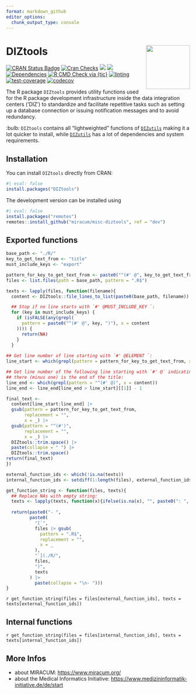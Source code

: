 ```yaml
---
format: markdown_github
editor_options: 
  chunk_output_type: console
---
```


<!-- !!! ############################################################ !!! -->
<!-- This page is auto generated from `README.qmd`. -->
<!-- Don't change the .md file manually! -->
<!-- !!! ############################################################ !!! -->

# DIZtools <img src="man/figures/logo.png" align="right" width="120" />

<!-- badges: start -->
[![CRAN Status Badge](https://www.r-pkg.org/badges/version-ago/DIZtools)](https://cran.r-project.org/package=DIZtools)
[![Cran Checks](https://badges.cranchecks.info/worst/DIZtools.svg)](https://cran.r-project.org/web/checks/check_results_DIZtools.html)
[![](http://cranlogs.r-pkg.org/badges/grand-total/DIZtools?color=blue)](https://cran.r-project.org/package=DIZtools)
[![](http://cranlogs.r-pkg.org/badges/last-month/DIZtools?color=blue)](https://cran.r-project.org/package=DIZtools)
[![Dependencies](https://tinyverse.netlify.com/badge/DIZtools)](https://cran.r-project.org/package=DIZtools)
[![R CMD Check via {tic}](https://github.com/miracum/misc-diztools/workflows/R%20CMD%20Check%20via%20{tic}/badge.svg?branch=main)](https://github.com/miracum/misc-diztools)
[![linting](https://github.com/miracum/misc-diztools/workflows/lint/badge.svg?branch=main)](https://github.com/miracum/misc-diztools)
[![test-coverage](https://github.com/miracum/misc-diztools/workflows/test-coverage/badge.svg?branch=main)](https://github.com/miracum/misc-diztools)
[![codecov](https://codecov.io/gh/miracum/misc-diztools/branch/main/graph/badge.svg)](https://app.codecov.io/gh/miracum/misc-diztools)
<!-- badges: end -->

The R package `DIZtools` provides utility functions used for the R package development infrastructure inside the data integration centers ('DIZ') to standardize and facilitate repetitive tasks such as setting up a database connection or issuing notification messages and to avoid redundancy.

:bulb: `DIZtools` contains all "lightweighted" functions of [`DIZutils`](https://github.com/miracum/misc-dizutils) making it a lot quicker to install, while [`DIZutils`](https://github.com/miracum/misc-dizutils) has a lot of dependencies and system requirements.

## Installation

You can install `DIZtools` directly from CRAN:

```r
#| eval: false
install.packages("DIZtools")
```


The development version can be installed using

```r
#| eval: false
install.packages("remotes")
remotes::install_github("miracum/misc-diztools", ref = "dev")
```

## Exported functions

```r
base_path <- "./R/"
key_to_get_text_from <- "title"
must_include_keys <- "export"

pattern_for_key_to_get_text_from <- paste0("^(#' @", key_to_get_text_from," )")
files <- list.files(path = base_path, pattern = ".R$")

texts <- lapply(files, function(filename){
  content <- DIZtools::file_lines_to_list(paste0(base_path, filename))

  ## Stop if no line starts with `#' @MUST_INCLUDE_KEY `:
  for (key in must_include_keys) {
    if (isFALSE(any(grepl(
      pattern = paste0("^(#' @", key, ")"), x = content
    )))) {
      return(NA)
    }
  }
  
## Get line number of line starting with `#' @ELEMENT `:
line_start <- which(grepl(pattern = pattern_for_key_to_get_text_from, x = content))[[1]]

## Get line number of the following line starting with `#' @` indicating that
## there (minus one) is the end of the title:
line_end <- which(grepl(pattern = "^(#' @)", x = content))
line_end <- line_end[line_end > line_start][[1]] - 1

final_text <-
  content[line_start:line_end] |>
  gsub(pattern = pattern_for_key_to_get_text_from,
       replacement = "",
       x = _) |>
  gsub(pattern = "^(#')",
       replacement = "",
       x = _) |>
  DIZtools::trim.space() |>
  paste(collapse = " ") |>
  DIZtools::trim.space()
return(final_text)
})

external_function_ids <- which(!is.na(texts))
internal_function_ids <- setdiff(1:length(files), external_function_ids)

get_function_string <- function(files, texts){
  ## Replace NAs with empty string:
  texts <- lapply(texts, function(x){ifelse(is.na(x), "", paste0(": ", x))})
  
  return(paste0("- ",
         paste0(
           "[`",
           files |> gsub(
             pattern = ".R$",
             replacement = "",
             x = _
           ),
           "`](./R/",
           files,
           ")",
           texts
         ) |>
           paste(collapse = "\n- ")))
}
```

`r get_function_string(files = files[external_function_ids], texts = texts[external_function_ids])`

## Internal functions

`r get_function_string(files = files[internal_function_ids], texts = texts[internal_function_ids])`

## More Infos

* about MIRACUM: <https://www.miracum.org/>
* about the Medical Informatics Initiative: <https://www.medizininformatik-initiative.de/de/start>
